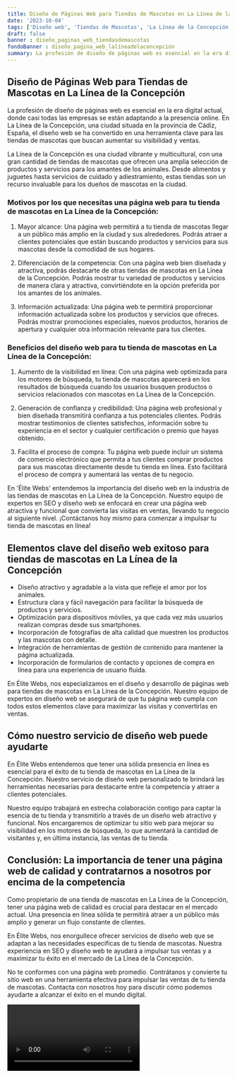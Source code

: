 ```yaml
---
title: Diseño de Páginas Web para Tiendas de Mascotas en La Línea de la Concepción
date: '2023-10-04'
tags: ['Diseño web', 'Tiendas de Mascotas', 'La Línea de la Concepción']
draft: false
banner : diseño_paginas_web_tiendasdemascotas
fondoBanner : diseño_pagina_web_lalíneadelaconcepción
summary: La profesión de diseño de páginas web es esencial en la era digital actual, donde casi todas las empresas se están adaptando a la presencia online. En La Línea de la Concepción, una ciudad situada en la provincia de Cádiz, España, el diseño web se ha convertido en una herramienta clave para las tiendas de mascotas que buscan aumentar su visibilidad y ventas.
---
```


## Diseño de Páginas Web para Tiendas de Mascotas en La Línea de la Concepción

La profesión de diseño de páginas web es esencial en la era digital actual, donde casi todas las empresas se están adaptando a la presencia online. En La Línea de la Concepción, una ciudad situada en la provincia de Cádiz, España, el diseño web se ha convertido en una herramienta clave para las tiendas de mascotas que buscan aumentar su visibilidad y ventas.

La Línea de la Concepción es una ciudad vibrante y multicultural, con una gran cantidad de tiendas de mascotas que ofrecen una amplia selección de productos y servicios para los amantes de los animales. Desde alimentos y juguetes hasta servicios de cuidado y adiestramiento, estas tiendas son un recurso invaluable para los dueños de mascotas en la ciudad.

### Motivos por los que necesitas una página web para tu tienda de mascotas en La Línea de la Concepción:

1. Mayor alcance: Una página web permitirá a tu tienda de mascotas llegar a un público más amplio en la ciudad y sus alrededores. Podrás atraer a clientes potenciales que están buscando productos y servicios para sus mascotas desde la comodidad de sus hogares.

2. Diferenciación de la competencia: Con una página web bien diseñada y atractiva, podrás destacarte de otras tiendas de mascotas en La Línea de la Concepción. Podrás mostrar tu variedad de productos y servicios de manera clara y atractiva, convirtiéndote en la opción preferida por los amantes de los animales.

3. Información actualizada: Una página web te permitirá proporcionar información actualizada sobre los productos y servicios que ofreces. Podrás mostrar promociones especiales, nuevos productos, horarios de apertura y cualquier otra información relevante para tus clientes.

### Beneficios del diseño web para tu tienda de mascotas en La Línea de la Concepción:

1. Aumento de la visibilidad en línea: Con una página web optimizada para los motores de búsqueda, tu tienda de mascotas aparecerá en los resultados de búsqueda cuando los usuarios busquen productos o servicios relacionados con mascotas en La Línea de la Concepción.

2. Generación de confianza y credibilidad: Una página web profesional y bien diseñada transmitirá confianza a tus potenciales clientes. Podrás mostrar testimonios de clientes satisfechos, información sobre tu experiencia en el sector y cualquier certificación o premio que hayas obtenido.

3. Facilita el proceso de compra: Tu página web puede incluir un sistema de comercio electrónico que permita a tus clientes comprar productos para sus mascotas directamente desde tu tienda en línea. Esto facilitará el proceso de compra y aumentará las ventas de tu negocio.

En 'Élite Webs' entendemos la importancia del diseño web en la industria de las tiendas de mascotas en La Línea de la Concepción. Nuestro equipo de expertos en SEO y diseño web se enfocará en crear una página web atractiva y funcional que convierta las visitas en ventas, llevando tu negocio al siguiente nivel. ¡Contáctanos hoy mismo para comenzar a impulsar tu tienda de mascotas en línea!

<GifSeo />

<Cta />

## Elementos clave del diseño web exitoso para tiendas de mascotas en La Línea de la Concepción

- Diseño atractivo y agradable a la vista que refleje el amor por los animales.
- Estructura clara y fácil navegación para facilitar la búsqueda de productos y servicios.
- Optimización para dispositivos móviles, ya que cada vez más usuarios realizan compras desde sus smartphones.
- Incorporación de fotografías de alta calidad que muestren los productos y las mascotas con detalle.
- Integración de herramientas de gestión de contenido para mantener la página actualizada.
- Incorporación de formularios de contacto y opciones de compra en línea para una experiencia de usuario fluida.

En Élite Webs, nos especializamos en el diseño y desarrollo de páginas web para tiendas de mascotas en La Línea de la Concepción. Nuestro equipo de expertos en diseño web se asegurará de que tu página web cumpla con todos estos elementos clave para maximizar las visitas y convertirlas en ventas.

## Cómo nuestro servicio de diseño web puede ayudarte

En Élite Webs entendemos que tener una sólida presencia en línea es esencial para el éxito de tu tienda de mascotas en La Línea de la Concepción. Nuestro servicio de diseño web personalizado te brindará las herramientas necesarias para destacarte entre la competencia y atraer a clientes potenciales.

Nuestro equipo trabajará en estrecha colaboración contigo para captar la esencia de tu tienda y transmitirlo a través de un diseño web atractivo y funcional. Nos encargaremos de optimizar tu sitio web para mejorar su visibilidad en los motores de búsqueda, lo que aumentará la cantidad de visitantes y, en última instancia, las ventas de tu tienda.

## Conclusión: La importancia de tener una página web de calidad y contratarnos a nosotros por encima de la competencia

Como propietario de una tienda de mascotas en La Línea de la Concepción, tener una página web de calidad es crucial para destacar en el mercado actual. Una presencia en línea sólida te permitirá atraer a un público más amplio y generar un flujo constante de clientes.

En Élite Webs, nos enorgullece ofrecer servicios de diseño web que se adaptan a las necesidades específicas de tu tienda de mascotas.  Nuestra experiencia en SEO y diseño web te ayudará a impulsar tus ventas y a maximizar tu éxito en el mercado de La Línea de la Concepción.

No te conformes con una página web promedio. Contrátanos y convierte tu sitio web en una herramienta efectiva para impulsar las ventas de tu tienda de mascotas. Contacta con nosotros hoy para discutir cómo podemos ayudarte a alcanzar el éxito en el mundo digital.

<Video />

<CtaBot job='Tiendas de Mascotas' city='La Línea de la Concepción'/>

<Gmaps query='La Línea de la Concepción+españa+maps' />